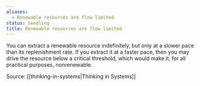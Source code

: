 ```yaml
---
aliases:
  - Renewable resources are flow limited
status: seedling
title: Renewable resources are flow limited
---
```

You can extract a renewable resource indefinitely, but only at a slower pace than its replenishment rate. If you extract it at a faster pace, then you may drive the resource below a critical threshold, which would make it, for all practical purposes, nonrenewable.

Source: [[thinking-in-systems|Thinking in Systems]]
